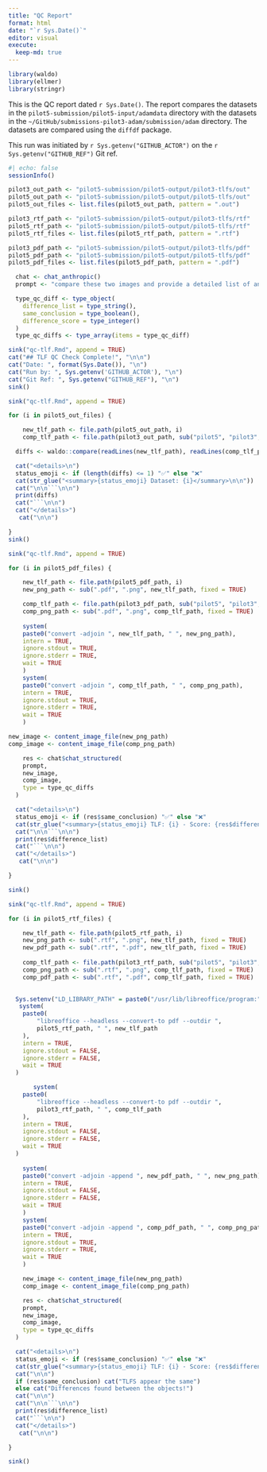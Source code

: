 ```yaml
---
title: "QC Report"
format: html
date: "`r Sys.Date()`"
editor: visual
execute:
  keep-md: true
---
```


```r
library(waldo)
library(ellmer)
library(stringr)
```

This is the QC report dated `r Sys.Date()`. The report compares the datasets in the `pilot5-submission/pilot5-input/adamdata` directory with the datasets in the `~/GitHub/submissions-pilot3-adam/submission/adam` directory. The datasets are compared using the `diffdf` package.

This run was initiated by `r Sys.getenv("GITHUB_ACTOR")` on the `r Sys.getenv("GITHUB_REF")` Git ref.

```r
#| echo: false
sessionInfo()
```

```r

pilot3_out_path <- "pilot5-submission/pilot5-output/pilot3-tlfs/out"
pilot5_out_path <- "pilot5-submission/pilot5-output/pilot5-tlfs/out"
pilot5_out_files <- list.files(pilot5_out_path, pattern = ".out")

pilot3_rtf_path <- "pilot5-submission/pilot5-output/pilot3-tlfs/rtf"
pilot5_rtf_path <- "pilot5-submission/pilot5-output/pilot5-tlfs/rtf"
pilot5_rtf_files <- list.files(pilot5_rtf_path, pattern = ".rtf")

pilot3_pdf_path <- "pilot5-submission/pilot5-output/pilot3-tlfs/pdf"
pilot5_pdf_path <- "pilot5-submission/pilot5-output/pilot5-tlfs/pdf"
pilot5_pdf_files <- list.files(pilot5_pdf_path, pattern = ".pdf")

  chat <- chat_anthropic()
  prompt <- "compare these two images and provide a detailed list of any differences found between them? Also, please provide an overall assessment of whether these images appear to be similar enough where a human reviewer would draw the same general conclusion. Finally, give a score from 0-100 of how similar the images are, where 100 is an exact pixel-perfect match and 0 is they are completely different."

  type_qc_diff <- type_object(
    difference_list = type_string(),
    same_conclusion = type_boolean(),
    difference_score = type_integer()
  )
  type_qc_diffs <- type_array(items = type_qc_diff)
```

```r
sink("qc-tlf.Rmd", append = TRUE)
cat("## TLF QC Check Complete!", "\n\n")
cat("Date: ", format(Sys.Date()), "\n")
cat("Run by: ", Sys.getenv('GITHUB_ACTOR'), "\n")
cat("Git Ref: ", Sys.getenv("GITHUB_REF"), "\n")
sink()

```

```r
sink("qc-tlf.Rmd", append = TRUE)

for (i in pilot5_out_files) {

    new_tlf_path <- file.path(pilot5_out_path, i)
    comp_tlf_path <- file.path(pilot3_out_path, sub("pilot5", "pilot3", i))

  diffs <- waldo::compare(readLines(new_tlf_path), readLines(comp_tlf_path))

  cat("<details>\n")
  status_emoji <- if (length(diffs) <= 1) "✅" else "❌"
  cat(str_glue("<summary>{status_emoji} Dataset: {i}</summary>\n\n"))
  cat("\n\n```\n\n")
  print(diffs)
  cat("```\n\n")
  cat("</details>")
   cat("\n\n")

}
sink()

```

```r
sink("qc-tlf.Rmd", append = TRUE)

for (i in pilot5_pdf_files) {

    new_tlf_path <- file.path(pilot5_pdf_path, i)
    new_png_path <- sub(".pdf", ".png", new_tlf_path, fixed = TRUE)

    comp_tlf_path <- file.path(pilot3_pdf_path, sub("pilot5", "pilot3", i))
    comp_png_path <- sub(".pdf", ".png", comp_tlf_path, fixed = TRUE)
    
    system(
    paste0("convert -adjoin ", new_tlf_path, " ", new_png_path),
    intern = TRUE,
    ignore.stdout = TRUE,
    ignore.stderr = TRUE,
    wait = TRUE
    )
    system(
    paste0("convert -adjoin ", comp_tlf_path, " ", comp_png_path),
    intern = TRUE,
    ignore.stdout = TRUE,
    ignore.stderr = TRUE,
    wait = TRUE
    )

new_image <- content_image_file(new_png_path)
comp_image <- content_image_file(comp_png_path)

    res <- chat$chat_structured(
    prompt,
    new_image,
    comp_image,
    type = type_qc_diffs
  )

  cat("<details>\n")
  status_emoji <- if (res$same_conclusion) "✅" else "❌"
  cat(str_glue("<summary>{status_emoji} TLF: {i} - Score: {res$difference_score}</summary>\n\n"))
  cat("\n\n```\n\n")
  print(res$difference_list)
  cat("```\n\n")
  cat("</details>")
   cat("\n\n")

}

sink()
```

```r
sink("qc-tlf.Rmd", append = TRUE)

for (i in pilot5_rtf_files) {

    new_tlf_path <- file.path(pilot5_rtf_path, i)
    new_png_path <- sub(".rtf", ".png", new_tlf_path, fixed = TRUE)
    new_pdf_path <- sub(".rtf", ".pdf", new_tlf_path, fixed = TRUE)
    
    comp_tlf_path <- file.path(pilot3_rtf_path, sub("pilot5", "pilot3", i))
    comp_png_path <- sub(".rtf", ".png", comp_tlf_path, fixed = TRUE)
    comp_pdf_path <- sub(".rtf", ".pdf", comp_tlf_path, fixed = TRUE)
   

  Sys.setenv("LD_LIBRARY_PATH" = paste0("/usr/lib/libreoffice/program:", Sys.getenv("LD_LIBRARY_PATH")))
   system(
    paste0(
        "libreoffice --headless --convert-to pdf --outdir ",
        pilot5_rtf_path, " ", new_tlf_path
    ),
    intern = TRUE,
    ignore.stdout = FALSE,
    ignore.stderr = FALSE,
    wait = TRUE
  )

       system(
    paste0(
        "libreoffice --headless --convert-to pdf --outdir ",
        pilot3_rtf_path, " ", comp_tlf_path
    ),
    intern = TRUE,
    ignore.stdout = FALSE,
    ignore.stderr = FALSE,
    wait = TRUE
  )
    
    system(
    paste0("convert -adjoin -append ", new_pdf_path, " ", new_png_path),
    intern = TRUE,
    ignore.stdout = FALSE,
    ignore.stderr = FALSE,
    wait = TRUE
    )
    system(
    paste0("convert -adjoin -append ", comp_pdf_path, " ", comp_png_path),
    intern = TRUE,
    ignore.stdout = TRUE,
    ignore.stderr = TRUE,
    wait = TRUE
    )

    new_image <- content_image_file(new_png_path)
    comp_image <- content_image_file(comp_png_path)

    res <- chat$chat_structured(
    prompt,
    new_image,
    comp_image,
    type = type_qc_diffs
  )

  cat("<details>\n")
  status_emoji <- if (res$same_conclusion) "✅" else "❌"
  cat(str_glue("<summary>{status_emoji} TLF: {i} - Score: {res$difference_score}</summary>\n\n"))
  cat("\n\n")
  if (res$same_conclusion) cat("TLFS appear the same")
  else cat("Differences found between the objects!")
  cat("\n\n")
  cat("\n\n```\n\n")
  print(res$difference_list)
  cat("```\n\n")
  cat("</details>")
   cat("\n\n")

}

sink()

```
